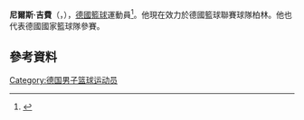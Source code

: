 '''尼爾斯·吉費'''（{{lang-de|'''Niels Giffey'''}}，{{bd|1991年|6月8日}}），[[德國|德國]][[籃球|籃球]]運動員<ref>{{cite web |url=http://espn.go.com/mens-college-basketball/story/_/id/11832439/the-year-arrived-college-basketball-now-what |title=Welcome to 'The Year After' |first=Eamonn |last=Brennan |publisher=''[[ESPN.com|ESPN.com]]'' |date=November 10, 2014 |accessdate=November 10, 2014 |archive-date=2014-11-11 |archive-url=https://web.archive.org/web/20141111034852/http://espn.go.com/mens-college-basketball/story/_/id/11832439/the-year-arrived-college-basketball-now-what |dead-url=no }}</ref>。他現在效力於德國籃球聯賽球隊柏林。他也代表德國國家籃球隊參賽。

==參考資料== 
{{reflist}}

{{2011年康乃狄克大学哈士奇男子篮球队导航模板}}
{{2014年康乃狄克大学哈士奇男子篮球队导航模板}}

{{Authority control}}
{{DEFAULTSORT:Giffey, Niels}}
[[Category:德国男子篮球运动员|Category:德国男子篮球运动员]]